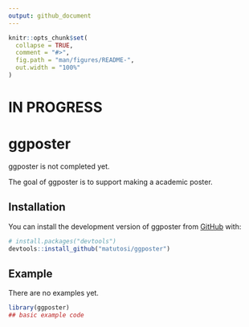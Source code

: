```yaml
---
output: github_document
---
```


<!-- README.md is generated from README.Rmd. Please edit that file -->

```r
knitr::opts_chunk$set(
  collapse = TRUE,
  comment = "#>",
  fig.path = "man/figures/README-",
  out.width = "100%"
)
```

# IN PROGRESS


# ggposter

ggposter is not completed yet.


The goal of ggposter is to support making a academic poster.

## Installation

You can install the development version of ggposter from [GitHub](https://github.com/) with:

``` r
# install.packages("devtools")
devtools::install_github("matutosi/ggposter")
```

## Example

There are no examples yet.

```r
library(ggposter)
## basic example code
```

